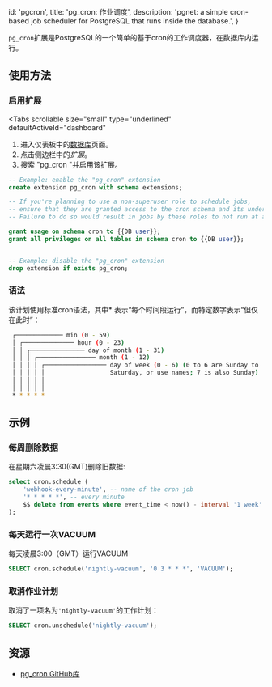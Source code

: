 
  id: 'pgcron',
  title: 'pg_cron: 作业调度',
  description:
    'pgnet: a simple cron-based job scheduler for PostgreSQL that runs inside the database.',
}

`pg_cron`扩展是PostgreSQL的一个简单的基于cron的工作调度器，在数据库内运行。

## 使用方法

### 启用扩展

<Tabs
  scrollable
  size="small"
  type="underlined"
  defaultActiveId="dashboard"
>
<TabPanel id="dashboard" label="Dashboard">

1. 进入仪表板中的[数据库](https://app.supabase.com/project/_/database/tables)页面。
2. 点击侧边栏中的*扩展*。
3. 搜索 "pg_cron "并启用该扩展。


</TabPanel>
<TabPanel id="sql" label="SQL">

```sql
-- Example: enable the "pg_cron" extension
create extension pg_cron with schema extensions;

-- If you're planning to use a non-superuser role to schedule jobs,
-- ensure that they are granted access to the cron schema and its underlying objects beforehand.
-- Failure to do so would result in jobs by these roles to not run at all.

grant usage on schema cron to {{DB user}};
grant all privileges on all tables in schema cron to {{DB user}};


-- Example: disable the "pg_cron" extension
drop extension if exists pg_cron;
```

</TabPanel>
</Tabs>

### 语法

该计划使用标准cron语法，其中\* 表示“每个时间段运行”，而特定数字表示“但仅在此时”：

```bash
 ┌───────────── min (0 - 59)
 │ ┌────────────── hour (0 - 23)
 │ │ ┌─────────────── day of month (1 - 31)
 │ │ │ ┌──────────────── month (1 - 12)
 │ │ │ │ ┌───────────────── day of week (0 - 6) (0 to 6 are Sunday to
 │ │ │ │ │                  Saturday, or use names; 7 is also Sunday)
 │ │ │ │ │
 │ │ │ │ │
 * * * * *
```

## 示例

### 每周删除数据

在星期六凌晨3:30(GMT)删除旧数据:

```sql
select cron.schedule (
    'webhook-every-minute', -- name of the cron job
    '* * * * *', -- every minute
    $$ delete from events where event_time < now() - interval '1 week' $$
);
```

### 每天运行一次VACUUM

每天凌晨3:00（GMT）运行VACUUM

```sql
SELECT cron.schedule('nightly-vacuum', '0 3 * * *', 'VACUUM');
```

### 取消作业计划

取消了一项名为`'nightly-vacuum'`的工作计划：

```sql
SELECT cron.unschedule('nightly-vacuum');
```

## 资源

- [pg_cron GitHub库](https://github.com/citusdata/pg_cron)


